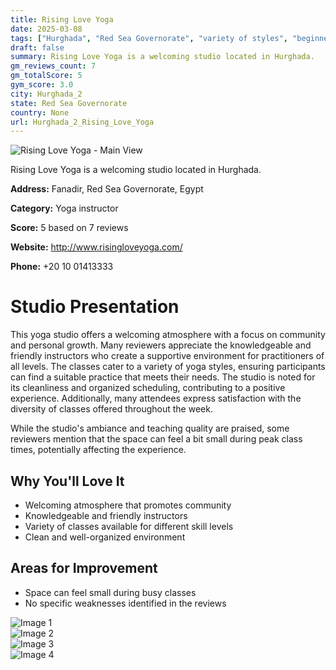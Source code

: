 ```yaml
---
title: Rising Love Yoga
date: 2025-03-08
tags: ["Hurghada", "Red Sea Governorate", "variety of styles", "beginner-friendly", "community-oriented", "clean", "Hurghada 2"]  
draft: false
summary: Rising Love Yoga is a welcoming studio located in Hurghada.
gm_reviews_count: 7
gm_totalScore: 5
gym_score: 3.0
city: Hurghada_2
state: Red Sea Governorate
country: None
url: Hurghada_2_Rising_Love_Yoga
---
```


<div className="aspect-[16/9] relative my-8">
  <img 
    src="https://lh5.googleusercontent.com/p/AF1QipNJILp7KvLFUCWnJlr5cVbEbJ__6k2K2OfsRI32=w1920-h1080-k-no"
    alt="Rising Love Yoga - Main View"
    className="object-cover absolute inset-0 w-full h-full rounded-lg"
  />
</div>

Rising Love Yoga is a welcoming studio located in Hurghada.

**Address:** Fanadir, Red Sea Governorate, Egypt

**Category:** Yoga instructor

**Score:** 5 based on 7 reviews

**Website:** http://www.risingloveyoga.com/

**Phone:** +20 10 01413333

# Studio Presentation

This yoga studio offers a welcoming atmosphere with a focus on community and personal growth. Many reviewers appreciate the knowledgeable and friendly instructors who create a supportive environment for practitioners of all levels. The classes cater to a variety of yoga styles, ensuring participants can find a suitable practice that meets their needs. The studio is noted for its cleanliness and organized scheduling, contributing to a positive experience. Additionally, many attendees express satisfaction with the diversity of classes offered throughout the week.

While the studio's ambiance and teaching quality are praised, some reviewers mention that the space can feel a bit small during peak class times, potentially affecting the experience.

## Why You'll Love It

- Welcoming atmosphere that promotes community
- Knowledgeable and friendly instructors
- Variety of classes available for different skill levels
- Clean and well-organized environment

## Areas for Improvement

- Space can feel small during busy classes
- No specific weaknesses identified in the reviews

<div className="grid grid-cols-1 xl:grid-cols-2 gap-4 my-8">
<div className="aspect-[4/3] relative"><img src="https://lh5.googleusercontent.com/p/AF1QipMjKMTg92sgiylPgJL9Q8X3ykfZmU4qyw9fNvmB=w1920-h1080-k-no" alt="Image 1" className="object-cover absolute inset-0 w-full h-full rounded-lg" /></div>
<div className="aspect-[4/3] relative"><img src="https://lh5.googleusercontent.com/p/AF1QipMkr3kPf8BULU1Cz0tTIuAGIsN301grD9vimnvK=w1920-h1080-k-no" alt="Image 2" className="object-cover absolute inset-0 w-full h-full rounded-lg" /></div>
<div className="aspect-[4/3] relative"><img src="https://lh5.googleusercontent.com/p/AF1QipO7XFGvCQf-gaafxdc71VXE3_uVwaU7egvup4Se=w1920-h1080-k-no" alt="Image 3" className="object-cover absolute inset-0 w-full h-full rounded-lg" /></div>
<div className="aspect-[4/3] relative"><img src="https://lh5.googleusercontent.com/p/AF1QipMZI6fMuEFfk7bZ2NSv_fDcZw_2BaQ5mF5RkFk=w1920-h1080-k-no" alt="Image 4" className="object-cover absolute inset-0 w-full h-full rounded-lg" /></div>
</div>